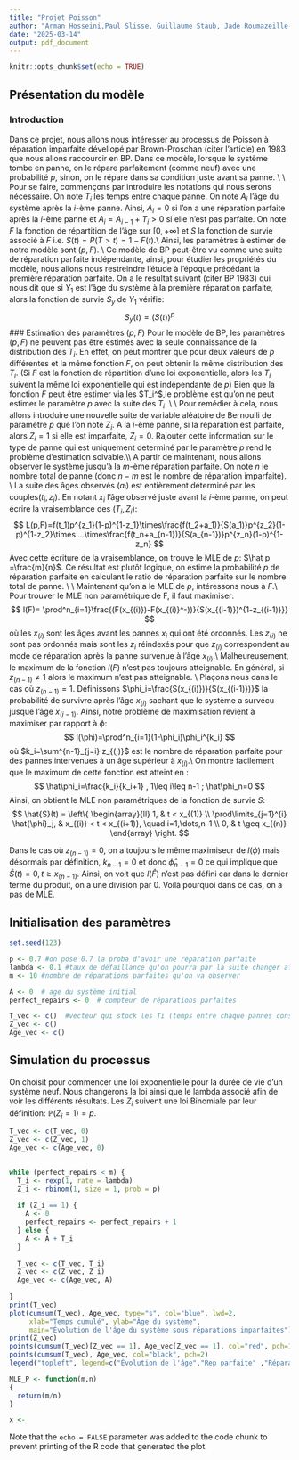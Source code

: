 ---
title: "Projet Poisson"
author: "Arman Hosseini,Paul Slisse, Guillaume Staub, Jade Roumazeille-Peter"
date: "2025-03-14"
output: pdf_document
---

```{r setup, include=FALSE}
knitr::opts_chunk$set(echo = TRUE)
```
## Présentation du modèle
### Introduction 

Dans ce projet, nous allons nous intéresser au processus de Poisson à réparation imparfaite dévellopé par Brown-Proschan (citer l'article) en 1983 que nous allons raccourcir en BP. Dans ce modèle, lorsque le système tombe en panne, on le répare parfaitement (comme neuf) avec une probabilité $p$, sinon, on le répare dans sa condition juste avant sa panne. \\ \\
Pour se faire, commençons par introduire les notations qui nous serons nécessaire. On note $T_i$ les temps entre chaque panne. On note $A_i$ l'âge du système après la $i$-ème panne. Ainsi, $A_i=0$ si l'on a une réparation parfaite après la $i$-ème panne et $A_i=A_{i-1}+T_i>0$ si elle n'est pas parfaite. On note $F$ la fonction de répartition de l'âge sur $[0,+\infty]$ et $S$ la fonction de survie associé à $F$ i.e. $S(t)=P(T>t)=1-F(t)$.\\
Ainsi, les paramètres à estimer de notre modèle sont $(p,F)$. \\
Ce modèle de BP peut-être vu comme une suite de réparation parfaite indépendante, ainsi, pour étudier les propriétés du modèle, nous allons nous restreindre l'étude à l'époque précédant la première réparation parfaite.
On a le résultat suivant (citer BP 1983) qui nous dit que si $Y_1$ est l'âge du système à la première réparation parfaite, alors la fonction de survie $S_y$ de $Y_1$ vérifie: 
$$
S_y(t)=(S(t))^p
$$
### Estimation des paramètres $(p,F)$
Pour le modèle de BP, les paramètres $(p,F)$ ne peuvent pas être estimés avec la seule connaissance de la distribution des $T_i$. En effet, on peut montrer que pour deux valeurs de $p$ différentes et la même fonction $F$, on peut obtenir la même distribution des $T_i$.
(Si $F$ est la fonction de répartition d'une loi exponentielle, alors les $T_i$ suivent la même loi exponentielle qui est indépendante de $p$)
Bien que la fonction $F$ peut être estimer via les $T_i^$,le problème est qu'on ne peut estimer le paramètre $p$ avec la suite des $T_i$. \\ \\
Pour remédier à cela, nous allons introduire une nouvelle suite de variable aléatoire de Bernoulli de paramètre $p$ que l'on note $Z_i$. A la $i$-ème panne, si la réparation est parfaite, alors $Z_i=1$ si elle est imparfaite, $Z_i=0$.
Rajouter cette information sur le type de panne qui est uniquement determiné par le paramètre $p$ rend le problème d'estimation solvable.\\\\
A partir de maintenant, nous allons observer le système jusqu'à la $m$-ème réparation parfaite. On note $n$ le nombre total de panne (donc $n-m$ est le nombre de réparation imparfaite). \\ 
La suite des âges observés $(a_i)$ est entièrement déterminé par les couples$(t_i,z_i)$. En notant $x_i$ l'âge observé juste avant la $i$-ème panne, on peut écrire la vraisemblance des $(T_i,Z_i)$:
$$
L(p,F)=f(t_1)p^{z_1}(1-p)^{1-z_1}\times\frac{f(t_2+a_1)}{S(a_1)}p^{z_2}(1-p)^{1-z_2}\times ...\times\frac{f(t_n+a_{n-1})}{S(a_{n-1})}p^{z_n}(1-p)^{1-z_n}
$$
Avec cette écriture de la vraisemblance, on trouve le MLE de $p$: $\hat p =\frac{m}{n}$. Ce résultat est plutôt logique, on estime la probabilité $p$ de réparation parfaite en calculant le ratio de réparation parfaite sur le nombre total de panne. \\ \\
Maintenant qu'on a le MLE de $p$, intéressons nous à $F$.\\
Pour trouver le MLE non paramétrique de F, il faut maximiser:
$$
l(F)= \prod^n_{i=1}\frac{(F(x_{(i)})-F(x_{(i)}^-))}{S(x_{(i-1)})^{1-z_{(i-1)}}}
$$
où les $x_{(i)}$ sont les âges avant les pannes $x_i$ qui ont été ordonnés. Les $z_{(i)}$ ne sont pas ordonnés mais sont les $z_i$ réindexés pour que $z_{(i)}$ correspondent au mode de réparation après la panne survenue à l'âge $x_{(i)}$.\\
Malheureusement, le maximum de la fonction $l(F)$ n'est pas toujours atteignable. En général, si $z_{(n-1)}\neq1$ alors le maximum n'est pas atteignable. \\ Plaçons nous dans le cas où $z_{(n-1)}=1$. Définissons $\phi_i=\frac{S(x_{(i)})}{S(x_{(i-1)})}$ la probabilité de survivre après l'âge $x_{(i)}$ sachant que le système a survécu jusque l'âge $x_{(i-1)}$. Ainsi, notre problème de maximisation revient à maximiser par rapport à $\phi$:
$$
l(\phi)=\prod^n_{i=1}(1-\phi_i)\phi_i^{k_i}
$$
où $k_i=\sum^{n-1}_{j=i} z_{(j)}$ est le nombre de réparation parfaite pour des pannes intervenues à un âge supérieur à $x_{(i)}$.\\ 
On montre facilement que le maximum de cette fonction est atteint en :
$$
\hat\phi_i=\frac{k_i}{k_i+1} , 1\leq i\leq n-1 ; \hat\phi_n=0 
$$
Ainsi, on obtient le MLE non paramétriques de la fonction de survie $S$:
$$
\hat{S}(t) =
\left\{
\begin{array}{ll}
  1, & t < x_{(1)} \\
  \prod\limits_{j=1}^{i} \hat{\phi}_j, & x_{(i)} < t < x_{(i+1)}, \quad i=1,\dots,n-1 \\
  0, & t \geq x_{(n)}
\end{array}
\right.
$$

Dans le cas où $z_{(n-1)}=0$, on a toujours le même maximiseur de $l(\phi)$ mais désormais par définition, $k_{n-1}=0$ et donc $\hat\phi_{n-1}=0$ ce qui implique que $\hat S(t)=0, t \geq x_{(n-1)}$. Ainsi, on voit que $l(\hat F)$ n'est pas défini car dans le dernier terme du produit, on a une division par 0. Voilà pourquoi dans ce cas, on a pas de MLE.

## Initialisation des paramètres

```{r I1}
set.seed(123)

p <- 0.7 #on pose 0.7 la proba d'avoir une réparation parfaite
lambda <- 0.1 #taux de défaillance qu'on pourra par la suite changer afin de voir les différents résultats
m <- 10 #nombre de réparations parfaites qu'on va observer

A <- 0  # age du système initial
perfect_repairs <- 0  # compteur de réparations parfaites
```

```{r I2}
T_vec <- c()  #vecteur qui stock les Ti (temps entre chaque pannes consécutives)
Z_vec <- c() 
Age_vec <- c() 
```

## Simulation du processus

On choisit pour commencer une loi exponentielle pour la durée de vie d'un système neuf. Nous changerons la loi ainsi que le lambda associé afin de voir les différents résultats.
Les $Z_i$ suivent une loi Binomiale par leur définition: $\mathbb{P}(Z_i=1)=p$.

```{r simul, eval=TRUE, include=TRUE}

T_vec <- c(T_vec, 0)
Z_vec <- c(Z_vec, 1)
Age_vec <- c(Age_vec, 0)
  

while (perfect_repairs < m) {
  T_i <- rexp(1, rate = lambda)  
  Z_i <- rbinom(1, size = 1, prob = p)  
  
  if (Z_i == 1) {
    A <- 0  
    perfect_repairs <- perfect_repairs + 1
  } else {
    A <- A + T_i  
  }
  
  T_vec <- c(T_vec, T_i)
  Z_vec <- c(Z_vec, Z_i)
  Age_vec <- c(Age_vec, A)
  
}
print(T_vec)
plot(cumsum(T_vec), Age_vec, type="s", col="blue", lwd=2,
     xlab="Temps cumulé", ylab="Âge du système",
     main="Évolution de l'âge du système sous réparations imparfaites")
print(Z_vec)
points(cumsum(T_vec)[Z_vec == 1], Age_vec[Z_vec == 1], col="red", pch=19)
points(cumsum(T_vec), Age_vec, col="black", pch=2)
legend("topleft", legend=c("Évolution de l'âge","Rep parfaite" ,"Réparations"), col=c("blue","red", "black"), pch=c(NA, 19, 2), lty=c(1, NA, NA))
```

```{r MLE_P, include=TRUE}
MLE_P <- function(m,n)
{
  return(m/n)
}
```

```{r Estimator_for_S, include=TRUE}
x <- 
```
Note that the `echo = FALSE` parameter was added to the code chunk to prevent printing of the R code that generated the plot.
